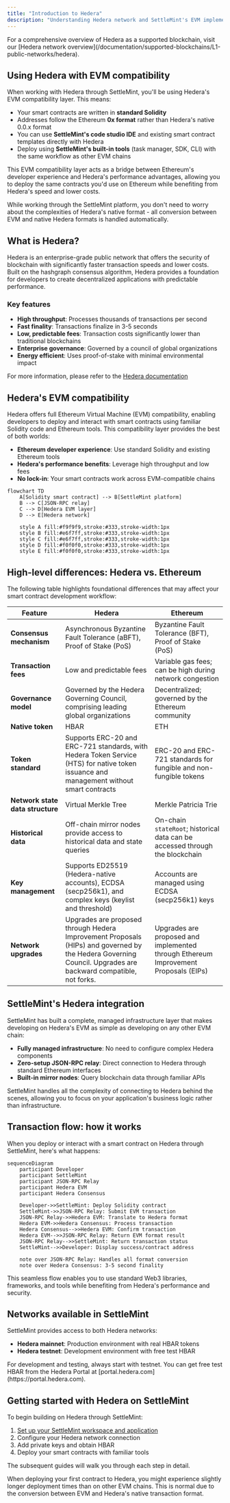 ```yaml
---
title: "Introduction to Hedera"
description: "Understanding Hedera network and SettleMint's EVM implementation"
---
```



<Callout type="info">
  For a comprehensive overview of Hedera as a supported blockchain, visit our
  [Hedera network
  overview](/documentation/supported-blockchains/L1-public-networks/hedera).
</Callout>

## Using Hedera with EVM compatibility

When working with Hedera through SettleMint, you'll be using Hedera's EVM
compatibility layer. This means:

- Your smart contracts are written in **standard Solidity**
- Addresses follow the Ethereum **0x format** rather than Hedera's native 0.0.x
  format
- You can use **SettleMint's code studio IDE** and existing smart contract
  templates directly with Hedera
- Deploy using **SettleMint's built-in tools** (task manager, SDK, CLI) with the
  same workflow as other EVM chains

This EVM compatibility layer acts as a bridge between Ethereum's developer
experience and Hedera's performance advantages, allowing you to deploy the same
contracts you'd use on Ethereum while benefiting from Hedera's speed and lower
costs.

<Callout type="info">
  While working through the SettleMint platform, you don't need to worry about
  the complexities of Hedera's native format - all conversion between EVM and
  native Hedera formats is handled automatically.
</Callout>

## What is Hedera?

Hedera is an enterprise-grade public network that offers the security of
blockchain with significantly faster transaction speeds and lower costs. Built
on the hashgraph consensus algorithm, Hedera provides a foundation for
developers to create decentralized applications with predictable performance.

### Key features

- **High throughput**: Processes thousands of transactions per second
- **Fast finality**: Transactions finalize in 3-5 seconds
- **Low, predictable fees**: Transaction costs significantly lower than
  traditional blockchains
- **Enterprise governance**: Governed by a council of global organizations
- **Energy efficient**: Uses proof-of-stake with minimal environmental impact

For more information, please refer to the
[Hedera documentation](https://docs.hedera.com/hedera)

## Hedera's EVM compatibility

Hedera offers full Ethereum Virtual Machine (EVM) compatibility, enabling
developers to deploy and interact with smart contracts using familiar Solidity
code and Ethereum tools. This compatibility layer provides the best of both
worlds:

- **Ethereum developer experience**: Use standard Solidity and existing Ethereum
  tools
- **Hedera's performance benefits**: Leverage high throughput and low fees
- **No lock-in**: Your smart contracts work across EVM-compatible chains

```mermaid
flowchart TD
    A[Solidity smart contract] --> B[SettleMint platform]
    B --> C[JSON-RPC relay]
    C --> D[Hedera EVM layer]
    D --> E[Hedera network]

    style A fill:#f9f9f9,stroke:#333,stroke-width:1px
    style B fill:#e6f7ff,stroke:#333,stroke-width:1px
    style C fill:#e6f7ff,stroke:#333,stroke-width:1px
    style D fill:#f0f0f0,stroke:#333,stroke-width:1px
    style E fill:#f0f0f0,stroke:#333,stroke-width:1px
```

## High-level differences: Hedera vs. Ethereum

The following table highlights foundational differences that may affect your
smart contract development workflow:

| **Feature**                      | **Hedera**                                                                                                                                                   | **Ethereum**                                                                        |
| -------------------------------- | ------------------------------------------------------------------------------------------------------------------------------------------------------------ | ----------------------------------------------------------------------------------- |
| **Consensus mechanism**          | Asynchronous Byzantine Fault Tolerance (aBFT), Proof of Stake (PoS)                                                                                          | Byzantine Fault Tolerance (BFT), Proof of Stake (PoS)                               |
| **Transaction fees**             | Low and predictable fees                                                                                                                                     | Variable gas fees; can be high during network congestion                            |
| **Governance model**             | Governed by the Hedera Governing Council, comprising leading global organizations                                                                            | Decentralized; governed by the Ethereum community                                   |
| **Native token**                 | HBAR                                                                                                                                                         | ETH                                                                                 |
| **Token standard**               | Supports ERC-20 and ERC-721 standards, with Hedera Token Service (HTS) for native token issuance and management without smart contracts                      | ERC-20 and ERC-721 standards for fungible and non-fungible tokens                   |
| **Network state data structure** | Virtual Merkle Tree                                                                                                                                          | Merkle Patricia Trie                                                                |
| **Historical data**              | Off-chain mirror nodes provide access to historical data and state queries                                                                                   | On-chain `stateRoot`; historical data can be accessed through the blockchain        |
| **Key management**               | Supports ED25519 (Hedera-native accounts), ECDSA (secp256k1), and complex keys (keylist and threshold)                                                       | Accounts are managed using ECDSA (secp256k1) keys                                   |
| **Network upgrades**             | Upgrades are proposed through Hedera Improvement Proposals (HIPs) and governed by the Hedera Governing Council. Upgrades are backward compatible, not forks. | Upgrades are proposed and implemented through Ethereum Improvement Proposals (EIPs) |

## SettleMint's Hedera integration

SettleMint has built a complete, managed infrastructure layer that makes
developing on Hedera's EVM as simple as developing on any other EVM chain:

- **Fully managed infrastructure**: No need to configure complex Hedera
  components
- **Zero-setup JSON-RPC relay**: Direct connection to Hedera through standard
  Ethereum interfaces
- **Built-in mirror nodes**: Query blockchain data through familiar APIs

<Callout type="info">
  SettleMint handles all the complexity of connecting to Hedera behind the
  scenes, allowing you to focus on your application's business logic rather than
  infrastructure.
</Callout>

## Transaction flow: how it works

When you deploy or interact with a smart contract on Hedera through SettleMint,
here's what happens:

```mermaid
sequenceDiagram
    participant Developer
    participant SettleMint
    participant JSON-RPC Relay
    participant Hedera EVM
    participant Hedera Consensus

    Developer->>SettleMint: Deploy Solidity contract
    SettleMint->>JSON-RPC Relay: Submit EVM transaction
    JSON-RPC Relay->>Hedera EVM: Translate to Hedera format
    Hedera EVM->>Hedera Consensus: Process transaction
    Hedera Consensus-->>Hedera EVM: Confirm transaction
    Hedera EVM-->>JSON-RPC Relay: Return EVM format result
    JSON-RPC Relay-->>SettleMint: Return transaction status
    SettleMint-->>Developer: Display success/contract address

    note over JSON-RPC Relay: Handles all format conversion
    note over Hedera Consensus: 3-5 second finality
```

This seamless flow enables you to use standard Web3 libraries, frameworks, and
tools while benefiting from Hedera's performance and security.

## Networks available in SettleMint

SettleMint provides access to both Hedera networks:

- **Hedera mainnet**: Production environment with real HBAR tokens
- **Hedera testnet**: Development environment with free test HBAR

<Callout type="tip">
  For development and testing, always start with testnet. You can get free test
  HBAR from the Hedera Portal at [portal.hedera.com](https://portal.hedera.com).
</Callout>

## Getting started with Hedera on SettleMint

To begin building on Hedera through SettleMint:

1. [Set up your SettleMint workspace and application](/documentation/building-with-settlemint/hedera-hashgraph-guide/create-an-application)
2. Configure your Hedera network connection
3. Add private keys and obtain HBAR
4. Deploy your smart contracts with familiar tools

The subsequent guides will walk you through each step in detail.

<Callout type="warning">
  When deploying your first contract to Hedera, you might experience slightly
  longer deployment times than on other EVM chains. This is normal due to the
  conversion between EVM and Hedera's native transaction format.
</Callout>
